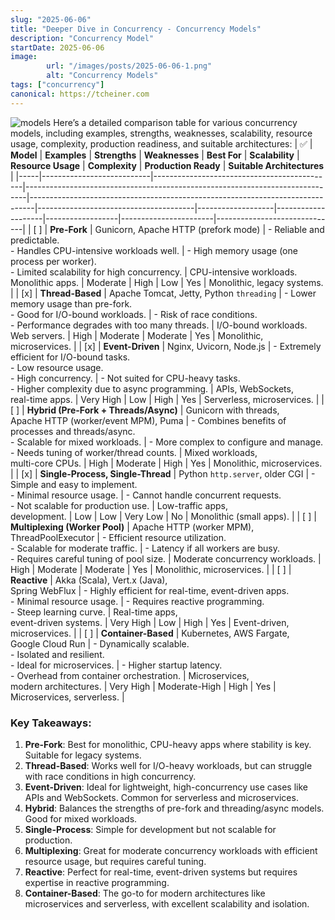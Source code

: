 ```yaml
---
slug: "2025-06-06"
title: "Deeper Dive in Concurrency - Concurrency Models"
description: "Concurrency Model"
startDate: 2025-06-06
image:
        url: "/images/posts/2025-06-06-1.png"
        alt: "Concurrency Models"
tags: ["concurrency"]
canonical: https://tcheiner.com
---
```

![models](/images/posts/2025-06-06-1.png)
Here’s a detailed comparison table for various concurrency models, including examples, strengths, weaknesses, scalability,
resource usage, complexity, production readiness, and suitable architectures:
| ✅  | **Model**                 | **Examples**                                | **Strengths**                                                                 | **Weaknesses**                                                                 | **Best For**                           | **Scalability**   | **Resource Usage** | **Complexity**   | **Production Ready** | **Suitable Architectures**    |
|-----|---------------------------|---------------------------------------------|------------------------------------------------------------------------------|-------------------------------------------------------------------------------|---------------------------------------|-------------------|--------------------|------------------|-----------------------|------------------------------|
| [ ] | **Pre-Fork**              | Gunicorn, Apache HTTP (prefork mode)        | - Reliable and predictable.<br />- Handles CPU-intensive workloads well.     | - High memory usage (one process per worker).<br />- Limited scalability for high concurrency. | CPU-intensive workloads.<br />Monolithic apps. | Moderate          | High               | Low              | Yes                   | Monolithic, legacy systems.  |
| [x] | **Thread-Based**          | Apache Tomcat, Jetty, Python `threading`    | - Lower memory usage than pre-fork.<br />- Good for I/O-bound workloads.     | - Risk of race conditions.<br />- Performance degrades with too many threads. | I/O-bound workloads.<br />Web servers.  | High              | Moderate           | Moderate         | Yes                   | Monolithic, microservices.   |
| [x] | **Event-Driven**          | Nginx, Uvicorn, Node.js                     | - Extremely efficient for I/O-bound tasks.<br />- Low resource usage.<br />- High concurrency. | - Not suited for CPU-heavy tasks.<br />- Higher complexity due to async programming. | APIs, WebSockets,<br />real-time apps.  | Very High         | Low                | High             | Yes                   | Serverless, microservices.   |
| [ ] | **Hybrid (Pre-Fork + Threads/Async)** | Gunicorn with threads,<br />Apache HTTP (worker/event MPM), Puma | - Combines benefits of processes and threads/async.<br />- Scalable for mixed workloads. | - More complex to configure and manage.<br />- Needs tuning of worker/thread counts. | Mixed workloads,<br />multi-core CPUs.  | High              | Moderate           | High             | Yes                   | Monolithic, microservices.   |
| [x] | **Single-Process, Single-Thread** | Python `http.server`, older CGI            | - Simple and easy to implement.<br />- Minimal resource usage.               | - Cannot handle concurrent requests.<br />- Not scalable for production use.  | Low-traffic apps,<br />development.     | Low               | Low                | Very Low         | No                    | Monolithic (small apps).     |
| [ ] | **Multiplexing (Worker Pool)** | Apache HTTP (worker MPM),<br />ThreadPoolExecutor | - Efficient resource utilization.<br />- Scalable for moderate traffic.      | - Latency if all workers are busy.<br />- Requires careful tuning of pool size. | Moderate concurrency workloads.       | High              | Moderate           | Moderate         | Yes                   | Monolithic, microservices.   |
| [ ] | **Reactive**              | Akka (Scala), Vert.x (Java),<br />Spring WebFlux | - Highly efficient for real-time, event-driven apps.<br />- Minimal resource usage. | - Requires reactive programming.<br />- Steep learning curve.                 | Real-time apps,<br />event-driven systems. | Very High         | Low                | High             | Yes                   | Event-driven, microservices. |
| [ ] | **Container-Based**       | Kubernetes, AWS Fargate,<br />Google Cloud Run | - Dynamically scalable.<br />- Isolated and resilient.<br />- Ideal for microservices. | - Higher startup latency.<br />- Overhead from container orchestration.       | Microservices,<br />modern architectures. | Very High         | Moderate-High      | High             | Yes                   | Microservices, serverless.   |

### **Key Takeaways:**
1. **Pre-Fork**: Best for monolithic, CPU-heavy apps where stability is key. Suitable for legacy systems.
2. **Thread-Based**: Works well for I/O-heavy workloads, but can struggle with race conditions in high concurrency.
3. **Event-Driven**: Ideal for lightweight, high-concurrency use cases like APIs and WebSockets. Common for serverless and microservices.
4. **Hybrid**: Balances the strengths of pre-fork and threading/async models. Good for mixed workloads.
5. **Single-Process**: Simple for development but not scalable for production.
6. **Multiplexing**: Great for moderate concurrency workloads with efficient resource usage, but requires careful tuning.
7. **Reactive**: Perfect for real-time, event-driven systems but requires expertise in reactive programming.
8. **Container-Based**: The go-to for modern architectures like microservices and serverless, with excellent scalability and isolation.

